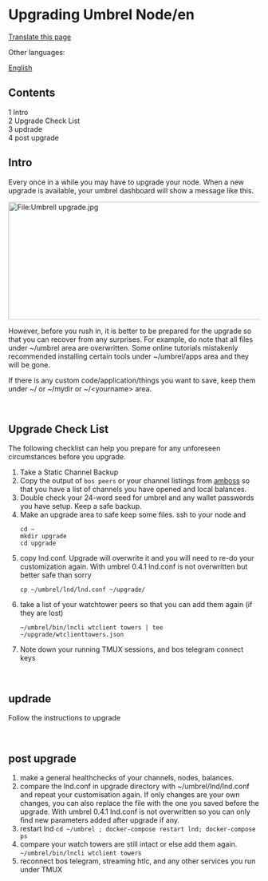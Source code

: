 <span id="upgrading-umbrel-nodeen"></span>
= Upgrading Umbrel Node/en =

<div class="mw-pt-translate-header noprint" dir="ltr" lang="en">

[[Special_Translate_amp_group_page_Upgrading_Umbrel_Node_amp_language_en_amp_action_page_amp_filter_.html|Translate this page]]

</div>
<div class="mw-parser-output">

<div class="mw-pt-languages noprint" lang="en" dir="ltr">

<div class="mw-pt-languages-label">

Other languages:

</div>
<div class="mw-pt-languages-list">

[[/plebnet.wiki/wiki/Upgrading_Umbrel_Node|English]]

</div>

</div>
<div id="toc" class="toc" role="navigation" aria-labelledby="mw-toc-heading">

<div class="toctitle" lang="en" dir="ltr">

<span id="mw-toc-heading"></span>
== Contents ==

<span class="toctogglespan"></span>

</div>
* [[#Intro|<span class="tocnumber">1</span> <span class="toctext">Intro</span>]]
* [[#Upgrade_Check_List|<span class="tocnumber">2</span> <span class="toctext">Upgrade Check List</span>]]
* [[#updrade|<span class="tocnumber">3</span> <span class="toctext">updrade</span>]]
* [[#post_upgrade|<span class="tocnumber">4</span> <span class="toctext">post upgrade</span>]]


</div>
<span id="intro"></span>
== <span id="Intro" class="mw-headline">Intro</span> ==

Every once in a while you may have to upgrade your node. When a new upgrade is available, your umbrel dashboard will show a message like this.

[[/plebnet.wiki/wiki/File:Umbrell_upgrade.jpg|[[File:img/Umbrell_upgrade.jpg|3148x236px|File:Umbrell upgrade.jpg]]]]

However, before you rush in, it is better to be prepared for the upgrade so that you can recover from any surprises. For example, do note that all files under ~/umbrel area are overwritten. Some online tutorials mistakenly recommended installing certain tools under ~/umbrel/apps area and they will be gone.

If there is any custom code/application/things you want to save, keep them under ~/ or ~/mydir or ~/&lt;yourname&gt; area.

<br />


<span id="upgrade-check-list"></span>
== <span id="Upgrade_Check_List" class="mw-headline">Upgrade Check List</span> ==

The following checklist can help you prepare for any unforeseen circumstances before you upgrade.

<ol>
<li>Take a Static Channel Backup</li>
<li>Copy the output of <code> bos peers </code> or your channel listings from [https://amboss.space/ amboss] so that you have a list of channels you have opened and local balances.</li>
<li>Double check your 24-word seed for umbrel and any wallet passwords you have setup. Keep a safe backup.</li>
<li><p>Make an upgrade area to safe keep some files. ssh to your node and</p>
<p><code> cd ~</code><br />
<code>mkdir upgrade</code><br />
<code>cd upgrade </code></p></li>
<li><p>copy lnd.conf. Upgrade will overwrite it and you will need to re-do your customization again. With umbrel 0.4.1 lnd.conf is not overwritten but better safe than sorry</p>
<p><code> cp ~/umbrel/lnd/lnd.conf ~/upgrade/ </code></p></li>
<li><p>take a list of your watchtower peers so that you can add them again (if they are lost)</p>
<p><code> ~/umbrel/bin/lncli wtclient towers | tee ~/upgrade/wtclienttowers.json</code></p></li>
<li>Note down your running TMUX sessions, and bos telegram connect keys</li></ol>

<br />


== <span id="updrade" class="mw-headline">updrade</span> ==

Follow the instructions to upgrade

<br />


<span id="post-upgrade"></span>
== <span id="post_upgrade" class="mw-headline">post upgrade</span> ==

# make a general healthchecks of your channels, nodes, balances.
# compare the lnd.conf in upgrade directory with ~/umbrel/lnd/lnd.conf and repeat your customisation again. If only changes are your own changes, you can also replace the file with the one you saved before the upgrade. With umbrel 0.4.1 lnd.conf is not overwritten so you can only find new parameters added after upgrade if any.
# restart lnd <code> cd ~/umbrel ; docker-compose restart lnd; docker-compose ps </code>
# compare your watch towers are still intact or else add them again. <code> ~/umbrel/bin/lncli wtclient towers </code>
# reconnect bos telegram, streaming htlc, and any other services you run under TMUX


</div>
